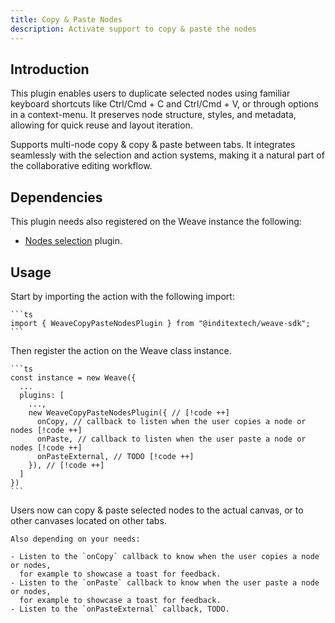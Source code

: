```yaml
---
title: Copy & Paste Nodes
description: Activate support to copy & paste the nodes
---
```



## Introduction

This plugin enables users to duplicate selected nodes using familiar keyboard
shortcuts like Ctrl/Cmd + C and Ctrl/Cmd + V, or through options in a context-menu.
It preserves node structure, styles, and metadata, allowing for quick reuse and
layout iteration.

Supports multi-node copy & copy & paste between tabs. It integrates
seamlessly with the selection and action systems, making it a natural part of the
collaborative editing workflow.

## Dependencies

This plugin needs also registered on the Weave instance the following:

- [Nodes selection](/docs/main/build/plugins/nodes-selection) plugin.

## Usage

<Accordions>
  <Accordion title="1. Import the plugin" id="import-plugin">
    Start by importing the action with the following import:

    ```ts
    import { WeaveCopyPasteNodesPlugin } from "@inditextech/weave-sdk";
    ```

  </Accordion>
  <Accordion title="2. Register the plugin" id="register-plugin">
    Then register the action on the Weave class instance.

    ```ts
    const instance = new Weave({
      ...
      plugins: [
        ...,
        new WeaveCopyPasteNodesPlugin({ // [!code ++]
          onCopy, // callback to listen when the user copies a node or nodes [!code ++]
          onPaste, // callback to listen when the user paste a node or nodes [!code ++]
          onPasteExternal, // TODO [!code ++]
        }), // [!code ++]
      ]
    })
    ```

  </Accordion>
  <Accordion title="3. Use the plugin" id="use-the-plugin">
    Users now can copy & paste selected nodes to the actual canvas, or to other canvases
    located on other tabs.
    
    Also depending on your needs:

    - Listen to the `onCopy` callback to know when the user copies a node or nodes,
      for example to showcase a toast for feedback.
    - Listen to the `onPaste` callback to know when the user paste a node or nodes,
      for example to showcase a toast for feedback.
    - Listen to the `onPasteExternal` callback, TODO.

  </Accordion>
</Accordions>
